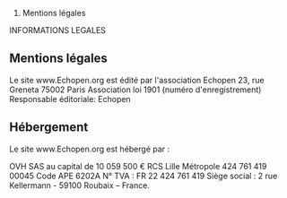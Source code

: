 # Mentions légales

INFORMATIONS LEGALES

== Mentions légales ==

Le site www.Echopen.org est édité par l'association Echopen
23, rue Greneta 75002 Paris
Association loi 1901
(numéro d'enregistrement)
Responsable éditoriale: Echopen

== Hébergement ==

Le site www.Echopen.org est hébergé par :

OVH
SAS au capital de 10 059 500 €
RCS Lille Métropole 424 761 419 00045
Code APE 6202A
N° TVA : FR 22 424 761 419
Siège social : 2 rue Kellermann - 59100 Roubaix – France.